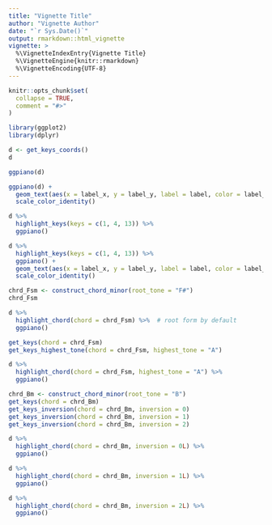 ```yaml
---
title: "Vignette Title"
author: "Vignette Author"
date: "`r Sys.Date()`"
output: rmarkdown::html_vignette
vignette: >
  %\VignetteIndexEntry{Vignette Title}
  %\VignetteEngine{knitr::rmarkdown}
  %\VignetteEncoding{UTF-8}
---
```


```r
knitr::opts_chunk$set(
  collapse = TRUE,
  comment = "#>"
)
```

```r
library(ggplot2)
library(dplyr)
```

```r
d <- get_keys_coords()
d
```

```r
ggpiano(d)
```

```r
ggpiano(d) + 
  geom_text(aes(x = label_x, y = label_y, label = label, color = label_color), show.legend = FALSE) +
  scale_color_identity()
```


```r
d %>% 
  highlight_keys(keys = c(1, 4, 13)) %>%
  ggpiano()
```

```r
d %>% 
  highlight_keys(keys = c(1, 4, 13)) %>%
  ggpiano() +
  geom_text(aes(x = label_x, y = label_y, label = label, color = label_color), show.legend = FALSE) +
  scale_color_identity()
```

```r
chrd_Fsm <- construct_chord_minor(root_tone = "F#")
chrd_Fsm

d %>% 
  highlight_chord(chord = chrd_Fsm) %>%  # root form by default
  ggpiano()

get_keys(chord = chrd_Fsm)
get_keys_highest_tone(chord = chrd_Fsm, highest_tone = "A")

d %>% 
  highlight_chord(chord = chrd_Fsm, highest_tone = "A") %>% 
  ggpiano()
```


```r
chrd_Bm <- construct_chord_minor(root_tone = "B")
get_keys(chord = chrd_Bm)
get_keys_inversion(chord = chrd_Bm, inversion = 0)
get_keys_inversion(chord = chrd_Bm, inversion = 1)
get_keys_inversion(chord = chrd_Bm, inversion = 2)

d %>% 
  highlight_chord(chord = chrd_Bm, inversion = 0L) %>% 
  ggpiano()

d %>% 
  highlight_chord(chord = chrd_Bm, inversion = 1L) %>% 
  ggpiano()

d %>% 
  highlight_chord(chord = chrd_Bm, inversion = 2L) %>% 
  ggpiano()
```



